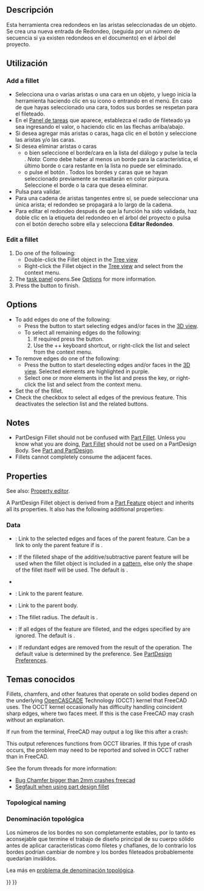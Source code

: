 <languages/>

<div class="mw-translate-fuzzy">
{{Docnav/es
|[[PartDesign_MultiTransform/es|Crear MultiTransformación]]
|[[PartDesign Chamfer/es|Chaflán]]
|[[PartDesign_Workbench/es|DiseñoPieza]]
|IconL=PartDesign_MultiTransform.svg
|IconC=Workbench_PartDesign.svg
|IconR=PartDesign_Chamfer.svg
}}
</div>

<div class="mw-translate-fuzzy">
{{GuiCommand/es
|Name=PartDesign Fillet
|Name/es=DiseñoPiezas Redondeo
|Workbenches=[[PartDesign Workbench/es|DiseñoPiezas]]
|MenuLocation=DiseñoPiezas → Redondeo
|SeeAlso=[[PartDesign_Chamfer|Chaflán]],[[Part Fillet/es|Piezas Redondeo]]
}}
</div>

<span id="Description"></span>
== Descripción ==

<div class="mw-translate-fuzzy">
Esta herramienta crea redondeos en las aristas seleccionadas de un objeto. Se crea una nueva entrada de Redondeo, (seguida por un número de secuencia si ya existen redondeos en el documento) en el árbol del proyecto.
</div>

<span id="Usage"></span>
== Utilización ==

=== Add a fillet ===

<div class="mw-translate-fuzzy">
* Selecciona una o varias aristas o una cara en un objeto, y luego inicia la herramienta haciendo clic en su icono o entrando en el menú. En caso de que hayas seleccionado una cara, todos sus bordes se respetan para el fileteado.
* En el [[Task_panel/es|Panel de tareas]] que aparece, establezca el radio de fileteado ya sea ingresando el valor, o haciendo clic en las flechas arriba/abajo.
* Si desea agregar más aristas o caras, haga clic en el botón {{Button|Agregar}} y seleccione las aristas y/o las caras.
* Si desea eliminar aristas o caras
** o bien seleccione el borde/cara en la lista del diálogo y pulse la tecla {{KEY|DEL}}. ''Nota'': Como debe haber al menos un borde para la característica, el último borde o cara restante en la lista no puede ser eliminado.
** o pulse el botón {{Button|Eliminar}}. Todos los bordes y caras que se hayan seleccionado previamente se resaltarán en color púrpura. Seleccione el borde o la cara que desea eliminar.
* Pulsa {{Button|OK}} para validar.
* Para una cadena de aristas tangentes entre sí, se puede seleccionar una única arista; el redondeo se propagará a lo largo de la cadena. 
* Para editar el redondeo después de que la función ha sido validada, haz doble clic en la etiqueta del redondeo en el árbol del proyecto o pulsa con el botón derecho sobre ella y selecciona '''Editar Redondeo'''.
</div>

=== Edit a fillet ===

# Do one of the following:
#* Double-click the Fillet object in the [[Tree_view|Tree view]]
#* Right-click the Fillet object in the [[Tree_view|Tree view]] and select {{MenuCommand|Edit Fillet}} from the context menu.
# The {{MenuCommand|Fillet parameters}} [[Task_panel|task panel]] opens.See [[#Options|Options]] for more information.
# Press the {{Button|OK}} button to finish.

==Options==

* To add edges do one of the following:
** Press the {{Button|Add}} button to start selecting edges and/or faces in the [[3D_view|3D view]].
** To select all remaining edges do the following:
**# If required press the {{Button|Add}} button.
**# Use the {{KEY|Ctrl}}+{{KEY|Shift}}+{{KEY|A}} keyboard shortcut, or right-click the list and select {{MenuCommand|Add all edges}} from the context menu.
* To remove edges do one of the following:
** Press the {{Button|Remove}} button to start deselecting edges and/or faces in the [[3D_view|3D view]]. Selected elements are highlighted in purple.
** Select one or more elements in the list and press the {{KEY|Del}} key, or right-click the list and select {{MenuCommand|Remove}} from the context menu.
* Set the {{MenuCommand|Radius}} of the fillet.
* Check the {{MenuCommand|Use all edges}} checkbox to select all edges of the previous feature. This deactivates the selection list and the related buttons.

== Notes ==

* PartDesign Fillet should not be confused with [[Part_Fillet|Part Fillet]]. Unless you know what you are doing, [[Part_Fillet|Part Fillet]] should not be used on a PartDesign Body. See [[Part_and_PartDesign|Part and PartDesign]].
* Fillets cannot completely consume the adjacent faces.

==Properties==

See also: [[Property_editor|Property editor]].

A PartDesign Fillet object is derived from a [[Part_Feature|Part Feature]] object and inherits all its properties. It also has the following additional properties:

===Data===

{{Properties_Title|Base}}

* {{PropertyData|Base|LinkSub}}: Link to the selected edges and faces of the parent feature. Can be a link to only the parent feature if {{PropertyData|Use All Edges}} is {{TRUE}}.
* {{PropertyData|Support Transform|Bool}}: If {{TRUE}} the filleted shape of the additive/subtractive parent feature will be used when the fillet object is included in a [[PartDesign_Workbench#Transformation_tools|pattern]], else only the shape of the fillet itself will be used. The default is {{FALSE}}.
* {{PropertyData|Add Sub Shape|PartShape|hidden}}
* {{PropertyData|Base Feature|Link|hidden}}: Link to the parent feature.
* {{PropertyData|_ Body|LinkHidden|hidden}}: Link to the parent body.

{{Properties_Title|Fillet}}

* {{PropertyData|Radius|QuantityConstraint}}: The fillet radius. The default is {{value|1 mm}}.
* {{PropertyData|Use All Edges|Bool}}: If {{TRUE}} all edges of the feature are filleted, and the edges specified by {{PropertyData|Base}} are ignored. The default is {{FALSE}}.

{{Properties_Title|Part Design}}

* {{PropertyData|Refine|Bool}}: If {{TRUE}} redundant edges are removed from the result of the operation. The default value is determined by the {{MenuCommand|Automatically refine model after sketch-based operation}} preference. See [[PartDesign_Preferences#General|PartDesign Preferences]].

<span id="Known_issues"></span>
<div class="mw-translate-fuzzy">
== Temas conocidos ==
</div>

Fillets, chamfers, and other features that operate on solid bodies depend on the underlying [[OpenCASCADE|OpenCASCADE]] Technology (OCCT) kernel that FreeCAD uses. The OCCT kernel occasionally has difficulty handling coincident sharp edges, where two faces meet. If this is the case FreeCAD may crash without an explanation.

If run from the terminal, FreeCAD may output a log like this after a crash:

{{code|lang=text|code=
#1  0x7fff63d660ba in BRep_Tool::Curve(TopoDS_Edge const&, TopLoc_Location&, double&, double&) from /usr/lib/x86_64-linux-gnu/libTKBRep.so.7+0x2a
#2  0x7fff63d69546 in BRep_Tool::Curve(TopoDS_Edge const&, double&, double&) from /usr/lib/x86_64-linux-gnu/libTKBRep.so.7+0x46
#3  0x7fff71f4fef5 in ChFi3d_Builder::PerformIntersectionAtEnd(int) from /usr/lib/x86_64-linux-gnu/libTKFillet.so.7+0x3b05
#4  0x7fff71f58307 in ChFi3d_Builder::PerformOneCorner(int, bool) from /usr/lib/x86_64-linux-gnu/libTKFillet.so.7+0x1097
#5  0x7fff71ef6218 in ChFi3d_Builder::PerformFilletOnVertex(int) from /usr/lib/x86_64-linux-gnu/libTKFillet.so.7+0x4e8
#6  0x7fff71ef71d1 in ChFi3d_Builder::Compute() from /usr/lib/x86_64-linux-gnu/libTKFillet.so.7+0xe31
#7  0x7fff720ad7c3 in BRepFilletAPI_MakeChamfer::Build() from /usr/lib/x86_64-linux-gnu/libTKFillet.so.7+0x33
#8  0x7fff723be48e in PartDesign::Chamfer::execute() from /usr/lib/freecad-daily/lib/_PartDesign.so+0x60e
...
}}

This output references functions from OCCT libraries. If this type of crash occurs, the problem may need to be reported and solved in OCCT rather than in FreeCAD.

See the forum threads for more information:
*[https://forum.freecadweb.org/viewtopic.php?p=263818#p263818 Bug Chamfer bigger than 2mm crashes freecad]
*[https://forum.freecadweb.org/viewtopic.php?p=264827#p264827 Segfault when using part design fillet]

=== Topological naming === 

<div class="mw-translate-fuzzy">
=== Denominación topológica ===
Los números de los bordes no son completamente estables, por lo tanto es aconsejable que termine el trabajo de diseño principal de su cuerpo sólido antes de aplicar características como filetes y chaflanes, de lo contrario los bordes podrían cambiar de nombre y los bordes fileteados probablemente quedarían inválidos.
</div>

<div class="mw-translate-fuzzy">
Lea más en [[topological naming problem/es|problema de denominación topológica]].
</div>


<div class="mw-translate-fuzzy">
{{Docnav/es
|[[PartDesign_MultiTransform/es|Crear MultiTransformación]]
|[[PartDesign Chamfer/es|Chaflán]]
|[[PartDesign_Workbench/es|DiseñoPieza]]
|IconL=PartDesign_MultiTransform.svg
|IconC=Workbench_PartDesign.svg
|IconR=PartDesign_Chamfer.svg
}}
</div>

{{PartDesign Tools navi{{#translation:}}}}
{{Userdocnavi{{#translation:}}}}